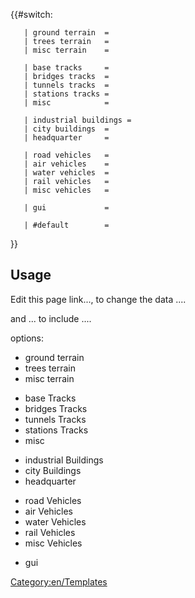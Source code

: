 {{#switch: {{{1|}}}

<!-- Terrain / Landscaping -->
    | ground terrain  = {{en/Progress bar| 57 |total= 141  |{{{2|}}}}}
    | trees terrain   = {{en/Progress bar| 11 |total= 54   |{{{2|}}}}}
    | misc terrain    = {{en/Progress bar|  4 |total= 10   |{{{2|}}}}}

<!-- Tracks / Roads / Airports / Canals -->
    | base tracks     = {{en/Progress bar| 0 |total= 100   |{{{2|}}}}}
    | bridges tracks  = {{en/Progress bar| 0 |total= 100   |{{{2|}}}}}
    | tunnels tracks  = {{en/Progress bar| 0 |total= 100   |{{{2|}}}}}
    | stations tracks = {{en/Progress bar| 0 |total= 100   |{{{2|}}}}}
    | misc            = {{en/Progress bar| 0 |total= 100   |{{{2|}}}}}

<!-- Buildings -->
    | industrial buildings = {{en/Progress bar| 0 |total = 100  |{{{2|}}}}}
    | city buildings  = {{en/Progress bar| 0 |total= 100   |{{{2|}}}}}
    | headquarter     = {{en/Progress bar| 0 |total= 100   |{{{2|}}}}}

<!-- Vehicles -->
    | road vehicles   = {{en/Progress bar| 0 |total= 100   |{{{2|}}}}}
    | air vehicles    = {{en/Progress bar| 0 |total= 100   |{{{2|}}}}}
    | water vehicles  = {{en/Progress bar| 0 |total= 100   |{{{2|}}}}}
    | rail vehicles   = {{en/Progress bar| 0 |total= 100   |{{{2|}}}}}
    | misc vehicles   = {{en/Progress bar| 0 |total= 100   |{{{2|}}}}}

<!-- GUI -->
    | gui             = {{en/Progress bar| 0 |total= 100 }}

    | #default        = {{en/Progress bar| 0 |total= 100 }}
}}<noinclude>

== Usage == <!-- Documentation -->


Edit this page  link..., to change the data .... 


and ... to include ....


options:
* ground terrain
* trees terrain
* misc terrain   


* base Tracks
* bridges Tracks
* tunnels Tracks
* stations Tracks
* misc


* industrial Buildings 
* city Buildings
* headquarter


* road Vehicles
* air Vehicles
* water Vehicles
* rail Vehicles
* misc Vehicles


* gui


[[Category:en/Templates]]</noinclude>